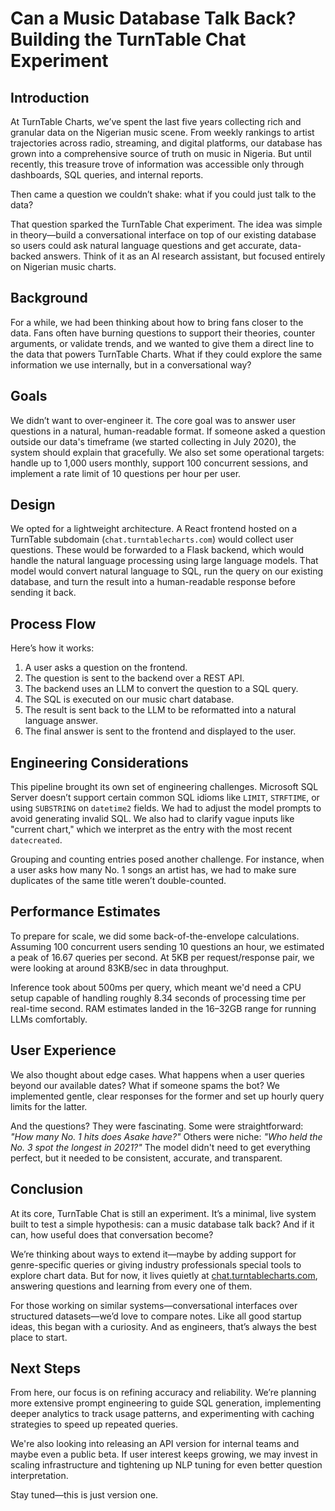 # Can a Music Database Talk Back? Building the TurnTable Chat Experiment

## Introduction

At TurnTable Charts, we’ve spent the last five years collecting rich and granular data on the Nigerian music scene. From weekly rankings to artist trajectories across radio, streaming, and digital platforms, our database has grown into a comprehensive source of truth on music in Nigeria. But until recently, this treasure trove of information was accessible only through dashboards, SQL queries, and internal reports.

Then came a question we couldn’t shake: what if you could just talk to the data?

That question sparked the TurnTable Chat experiment. The idea was simple in theory—build a conversational interface on top of our existing database so users could ask natural language questions and get accurate, data-backed answers. Think of it as an AI research assistant, but focused entirely on Nigerian music charts.

## Background

For a while, we had been thinking about how to bring fans closer to the data. Fans often have burning questions to support their theories, counter arguments, or validate trends, and we wanted to give them a direct line to the data that powers TurnTable Charts. What if they could explore the same information we use internally, but in a conversational way?

## Goals

We didn’t want to over-engineer it. The core goal was to answer user questions in a natural, human-readable format. If someone asked a question outside our data's timeframe (we started collecting in July 2020), the system should explain that gracefully. We also set some operational targets: handle up to 1,000 users monthly, support 100 concurrent sessions, and implement a rate limit of 10 questions per hour per user.

## Design

We opted for a lightweight architecture. A React frontend hosted on a TurnTable subdomain (`chat.turntablecharts.com`) would collect user questions. These would be forwarded to a Flask backend, which would handle the natural language processing using large language models. That model would convert natural language to SQL, run the query on our existing database, and turn the result into a human-readable response before sending it back.

## Process Flow

Here’s how it works:

1. A user asks a question on the frontend.  
2. The question is sent to the backend over a REST API.  
3. The backend uses an LLM to convert the question to a SQL query.  
4. The SQL is executed on our music chart database.  
5. The result is sent back to the LLM to be reformatted into a natural language answer.  
6. The final answer is sent to the frontend and displayed to the user.

## Engineering Considerations

This pipeline brought its own set of engineering challenges. Microsoft SQL Server doesn’t support certain common SQL idioms like `LIMIT`, `STRFTIME`, or using `SUBSTRING` on `datetime2` fields. We had to adjust the model prompts to avoid generating invalid SQL. We also had to clarify vague inputs like "current chart," which we interpret as the entry with the most recent `datecreated`.

Grouping and counting entries posed another challenge. For instance, when a user asks how many No. 1 songs an artist has, we had to make sure duplicates of the same title weren’t double-counted.

## Performance Estimates

To prepare for scale, we did some back-of-the-envelope calculations. Assuming 100 concurrent users sending 10 questions an hour, we estimated a peak of 16.67 queries per second. At 5KB per request/response pair, we were looking at around 83KB/sec in data throughput.

Inference took about 500ms per query, which meant we'd need a CPU setup capable of handling roughly 8.34 seconds of processing time per real-time second. RAM estimates landed in the 16–32GB range for running LLMs comfortably.

## User Experience

We also thought about edge cases. What happens when a user queries beyond our available dates? What if someone spams the bot? We implemented gentle, clear responses for the former and set up hourly query limits for the latter.

And the questions? They were fascinating. Some were straightforward: _"How many No. 1 hits does Asake have?"_ Others were niche: _"Who held the No. 3 spot the longest in 2021?"_ The model didn't need to get everything perfect, but it needed to be consistent, accurate, and transparent.

## Conclusion

At its core, TurnTable Chat is still an experiment. It’s a minimal, live system built to test a simple hypothesis: can a music database talk back? And if it can, how useful does that conversation become?

We’re thinking about ways to extend it—maybe by adding support for genre-specific queries or giving industry professionals special tools to explore chart data. But for now, it lives quietly at [chat.turntablecharts.com](https://chat.turntablecharts.com), answering questions and learning from every one of them.

For those working on similar systems—conversational interfaces over structured datasets—we’d love to compare notes. Like all good startup ideas, this began with a curiosity. And as engineers, that’s always the best place to start.

## Next Steps

From here, our focus is on refining accuracy and reliability. We’re planning more extensive prompt engineering to guide SQL generation, implementing deeper analytics to track usage patterns, and experimenting with caching strategies to speed up repeated queries.

We're also looking into releasing an API version for internal teams and maybe even a public beta. If user interest keeps growing, we may invest in scaling infrastructure and tightening up NLP tuning for even better question interpretation.

Stay tuned—this is just version one.

